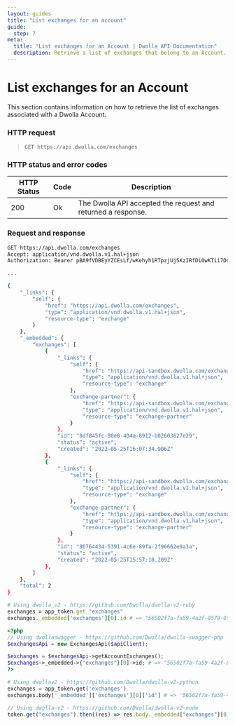 ```yaml
---
layout: guides
title: "List exchanges for an account"
guide:
  step: 7
meta:
  title: "List exchanges for an Account | Dwolla API Documentation"
  description: Retrieve a list of exchanges that belong to an Account.
---
```


# List exchanges for an Account

This section contains information on how to retrieve the list of exchanges associated with a Dwolla Account.

### HTTP request

> `GET https://api.dwolla.com/exchanges`

### HTTP status and error codes

| HTTP Status | Code | Description                                                  |
| ----------- | ---- | ------------------------------------------------------------ |
| 200         | Ok   | The Dwolla API accepted the request and returned a response. |

### Request and response

```bash
GET https://api.dwolla.com/exchanges
Accept: application/vnd.dwolla.v1.hal+json
Authorization: Bearer pBA9fVDBEyYZCEsLf/wKehyh1RTpzjUj5KzIRfDi0wKTii7DqY

...

{
    "_links": {
        "self": {
            "href": "https://api.dwolla.com/exchanges",
            "type": "application/vnd.dwolla.v1.hal+json",
            "resource-type": "exchange"
        }
    },
    "_embedded": {
        "exchanges": [
            {
                "_links": {
                    "self": {
                        "href": "https://api-sandbox.dwolla.com/exchanges/8df845fc-80e0-404a-8912-b02603627e29",
                        "type": "application/vnd.dwolla.v1.hal+json",
                        "resource-type": "exchange"
                    },
                    "exchange-partner": {
                        "href": "https://api-sandbox.dwolla.com/exchange-partners/9b55a4b3-34ae-4607-b2d1-622f1eed77f9",
                        "type": "application/vnd.dwolla.v1.hal+json",
                        "resource-type": "exchange-partner"
                    }
                },
                "id": "8df845fc-80e0-404a-8912-b02603627e29",
                "status": "active",
                "created": "2022-05-25T16:07:34.906Z"
            },
            {
                "_links": {
                    "self": {
                        "href": "https://api-sandbox.dwolla.com/exchanges/80764434-5391-4c6e-89fa-2f96662e9a3a",
                        "type": "application/vnd.dwolla.v1.hal+json",
                        "resource-type": "exchange"
                    },
                    "exchange-partner": {
                        "href": "https://api-sandbox.dwolla.com/exchange-partners/9b55a4b3-34ae-4607-b2d1-622f1eed77f9",
                        "type": "application/vnd.dwolla.v1.hal+json",
                        "resource-type": "exchange-partner"
                    }
                },
                "id": "80764434-5391-4c6e-89fa-2f96662e9a3a",
                "status": "active",
                "created": "2022-05-25T15:57:18.209Z"
            },
        ]
    },
    "total": 2
}
```

```ruby
# Using dwolla_v2 - https://github.com/Dwolla/dwolla-v2-ruby
exchanges = app_token.get "exchanges"
exchanges._embedded['exchanges'][0].id # => "56502f7a-fa59-4a2f-8579-0f8bc9d7b9cc"
```

```php
<?php
// Using dwollaswagger - https://github.com/Dwolla/dwolla-swagger-php
$exchangesApi = new ExchangesApi($apiClient);

$exchanges = $exchangesApi->getAccountExchanges();
$exchanges->_embedded->{"exchanges"}[0]->id; # => "56502f7a-fa59-4a2f-8579-0f8bc9d7b9cc"
?>
```

```python
# Using dwollav2 - https://github.com/Dwolla/dwolla-v2-python
exchanges = app_token.get('exchanges')
exchanges.body['_embedded']['exchanges'][0]['id'] # => '56502f7a-fa59-4a2f-8579-0f8bc9d7b9cc'

```

```javascript
// Using dwolla-v2 - https://github.com/Dwolla/dwolla-v2-node
token.get("exchanges").then((res) => res.body._embedded["exchanges"][0].id); // => '56502f7a-fa59-4a2f-8579-0f8bc9d7b9cc'
```
